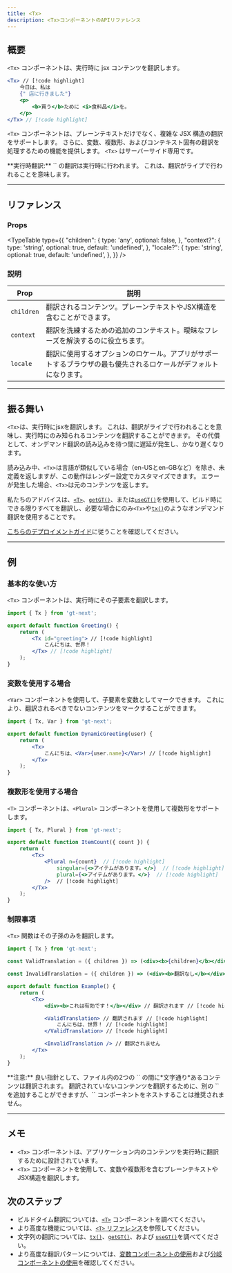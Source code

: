 ```yaml
---
title: <Tx>
description: <Tx>コンポーネントのAPIリファレンス
---
```



## 概要

`<Tx>` コンポーネントは、実行時に jsx コンテンツを翻訳します。

```jsx
<Tx> // [!code highlight]
    今日は、私は
    {" 店に行きました"}
    <p>
        <b>買う</b>ために <i>食料品</i>を。
    </p>
</Tx> // [!code highlight]
```

`<Tx>` コンポーネントは、プレーンテキストだけでなく、複雑な JSX 構造の翻訳をサポートします。
さらに、変数、複数形、およびコンテキスト固有の翻訳を処理するための機能を提供します。
`<Tx>` はサーバーサイド専用です。

<Callout>
**実行時翻訳:**
`<Tx>` の翻訳は実行時に行われます。
これは、翻訳がライブで行われることを意味します。
</Callout>

---

## リファレンス
### Props
<TypeTable
  type={{
    "children": {
        type: 'any',
        optional: false,
    },
    "context?": {
        type: 'string',
        optional: true,
        default: 'undefined',
    },
    "locale?": {
        type: 'string',
        optional: true,
        default: 'undefined',
    },
  }}
/>

### 説明
| Prop            | 説明                                                                                           |
|-----------------|-------------------------------------------------------------------------------------------------|
| `children`  | 翻訳されるコンテンツ。プレーンテキストやJSX構造を含むことができます。                             |
| `context`   | 翻訳を洗練するための追加のコンテキスト。曖昧なフレーズを解決するのに役立ちます。                 |
| `locale`    | 翻訳に使用するオプションのロケール。アプリがサポートするブラウザの最も優先されるロケールがデフォルトになります。 |

---

## 振る舞い

`<Tx>`は、実行時にjsxを翻訳します。
これは、翻訳がライブで行われることを意味し、実行時にのみ知られるコンテンツを翻訳することができます。
その代償として、オンデマンド翻訳の読み込みを待つ間に遅延が発生し、かなり遅くなります。

読み込み中、`<Tx>`は言語が類似している場合（en-USとen-GBなど）を除き、未定義を返しますが、この動作はレンダー設定でカスタマイズできます。
エラーが発生した場合、`<Tx>`は元のコンテンツを返します。

私たちのアドバイスは、[`<T>`](/docs/next/api/components/t)、[`getGT()`](/docs/next/api/strings/useGT)、または[`useGT()`](/docs/next/api/strings/useGT)を使用して、ビルド時にできる限りすべてを翻訳し、必要な場合にのみ`<Tx>`や[`tx()`](/docs/next/api/strings/tx)のようなオンデマンド翻訳を使用することです。

[こちらのデプロイメントガイド](/docs/next/tutorials/quickdeploy)に従うことを確認してください。

---

## 例

### 基本的な使い方

`<Tx>` コンポーネントは、実行時にその子要素を翻訳します。

```jsx title="SimpleTranslation.jsx" copy
import { Tx } from 'gt-next';

export default function Greeting() {
    return (
        <Tx id="greeting"> // [!code highlight]
            こんにちは、世界！
        </Tx> // [!code highlight]
    );
}
```


### 変数を使用する場合
`<Var>` コンポーネントを使用して、子要素を変数としてマークできます。
これにより、翻訳されるべきでないコンテンツをマークすることができます。

```jsx title="DynamicGreeting.jsx" copy
import { Tx, Var } from 'gt-next';

export default function DynamicGreeting(user) {
    return (
        <Tx>
            こんにちは、<Var>{user.name}</Var>! // [!code highlight]
        </Tx>
    );
}
```

### 複数形を使用する場合
`<T>` コンポーネントは、`<Plural>` コンポーネントを使用して複数形をサポートします。

```jsx title="ItemCount.jsx" copy
import { Tx, Plural } from 'gt-next';

export default function ItemCount({ count }) {
    return (
        <Tx>
            <Plural n={count}  // [!code highlight] 
                singular={<>アイテムがあります。</>}  // [!code highlight] 
                plural={<>アイテムがあります。</>}  // [!code highlight] 
            />  // [!code highlight]
        </Tx>
    );
}
```


### 制限事項

`<Tx>` 関数はその子孫のみを翻訳します。

```jsx title="Example.jsx" copy
import { Tx } from 'gt-next';

const ValidTranslation = ({ children }) => (<div><b>{children}</b></div>);

const InvalidTranslation = ({ children }) => (<div><b>翻訳なし</b></div>);

export default function Example() {
    return (
        <Tx>
            <div><b>これは有効です！</b></div> // 翻訳されます // [!code highlight]

            <ValidTranslation> // 翻訳されます // [!code highlight]
                こんにちは、世界！ // [!code highlight]
            </ValidTranslation> // [!code highlight]

            <InvalidTranslation /> // 翻訳されません
        </Tx>
    );
}
```
<Callout>
**注意:** 良い指針として、ファイル内の2つの `<Tx>` の間に*文字通り*あるコンテンツは翻訳されます。
翻訳されていないコンテンツを翻訳するために、別の `<Tx>` を追加することができますが、`<Tx>` コンポーネントをネストすることは推奨されません。
</Callout>

---
    
## メモ
 * `<Tx>` コンポーネントは、アプリケーション内のコンテンツを実行時に翻訳するために設計されています。
 * `<Tx>` コンポーネントを使用して、変数や複数形を含むプレーンテキストやJSX構造を翻訳します。

## 次のステップ
 * ビルドタイム翻訳については、[`<T>`](/docs/next/api/components/T) コンポーネントを調べてください。
 * より高度な機能については、[`<T>` リファレンス](/docs/next/reference/t-reference)を参照してください。
 * 文字列の翻訳については、[`tx()`](/docs/next/api/strings/tx)、[`getGT()`](/docs/next/api/dictionary/getGT)、および [`useGT()`](/docs/next/api/dictionary/useGT)を調べてください。
 * より高度な翻訳パターンについては、[変数コンポーネントの使用](/docs/next/reference/using-variable-components)および[分岐コンポーネントの使用](/docs/next/reference/using-branching-components)を確認してください。